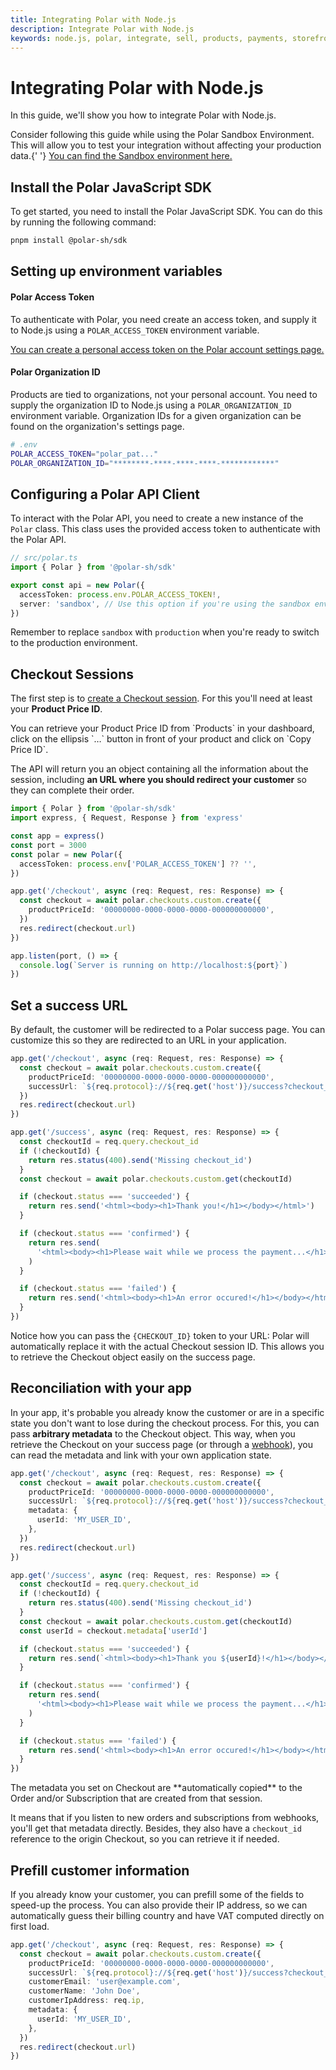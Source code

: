 ```yaml
---
title: Integrating Polar with Node.js
description: Integrate Polar with Node.js
keywords: node.js, polar, integrate, sell, products, payments, storefront, embedded checkout, api, example, tutorial, guide
---
```



# Integrating Polar with Node.js

In this guide, we'll show you how to integrate Polar with Node.js.

<Callout type="TIP">
  Consider following this guide while using the Polar Sandbox Environment. This
  will allow you to test your integration without affecting your production
  data.{' '}
  <a href="https://sandbox.polar.sh/start" target="_blank">
    You can find the Sandbox environment here.
  </a>
</Callout>

## Install the Polar JavaScript SDK

To get started, you need to install the Polar JavaScript SDK. You can do this by running the following command:

```bash
pnpm install @polar-sh/sdk
```

## Setting up environment variables

#### Polar Access Token

To authenticate with Polar, you need create an access token, and supply it to Node.js using a `POLAR_ACCESS_TOKEN` environment variable.

<a href="https://polar.sh/settings" target="_blank">
  You can create a personal access token on the Polar account settings page.
</a>

#### Polar Organization ID

Products are tied to organizations, not your personal account. You need to supply the organization ID to Node.js using a `POLAR_ORGANIZATION_ID` environment variable.
Organization IDs for a given organization can be found on the organization's settings page.

```bash
# .env
POLAR_ACCESS_TOKEN="polar_pat..."
POLAR_ORGANIZATION_ID="********-****-****-****-************"
```

## Configuring a Polar API Client

To interact with the Polar API, you need to create a new instance of the `Polar` class. This class uses the provided access token to authenticate with the Polar API.

```typescript
// src/polar.ts
import { Polar } from '@polar-sh/sdk'

export const api = new Polar({
  accessToken: process.env.POLAR_ACCESS_TOKEN!,
  server: 'sandbox', // Use this option if you're using the sandbox environment - else use 'production' or omit the parameter
})
```

Remember to replace `sandbox` with `production` when you're ready to switch to the production environment.

## Checkout Sessions

The first step is to [create a Checkout session](/docs/api#tag/checkouts/POST/v1/checkouts/custom/). For this you'll need at least your **Product Price ID**.

<Callout type="TIP">
  You can retrieve your Product Price ID from `Products` in your dashboard,
  click on the ellipsis `…` button in front of your product and click on `Copy
  Price ID`.
</Callout>

The API will return you an object containing all the information about the session, including **an URL where you should redirect your customer** so they can complete their order.

```ts
import { Polar } from '@polar-sh/sdk'
import express, { Request, Response } from 'express'

const app = express()
const port = 3000
const polar = new Polar({
  accessToken: process.env['POLAR_ACCESS_TOKEN'] ?? '',
})

app.get('/checkout', async (req: Request, res: Response) => {
  const checkout = await polar.checkouts.custom.create({
    productPriceId: '00000000-0000-0000-0000-000000000000',
  })
  res.redirect(checkout.url)
})

app.listen(port, () => {
  console.log(`Server is running on http://localhost:${port}`)
})
```

## Set a success URL

By default, the customer will be redirected to a Polar success page. You can customize this so they are redirected to an URL in your application.

```ts
app.get('/checkout', async (req: Request, res: Response) => {
  const checkout = await polar.checkouts.custom.create({
    productPriceId: '00000000-0000-0000-0000-000000000000',
    successUrl: `${req.protocol}://${req.get('host')}/success?checkout_id={CHECKOUT_ID}`,
  })
  res.redirect(checkout.url)
})

app.get('/success', async (req: Request, res: Response) => {
  const checkoutId = req.query.checkout_id
  if (!checkoutId) {
    return res.status(400).send('Missing checkout_id')
  }
  const checkout = await polar.checkouts.custom.get(checkoutId)

  if (checkout.status === 'succeeded') {
    return res.send('<html><body><h1>Thank you!</h1></body></html>')
  }

  if (checkout.status === 'confirmed') {
    return res.send(
      '<html><body><h1>Please wait while we process the payment...</h1></body></html>',
    )
  }

  if (checkout.status === 'failed') {
    return res.send('<html><body><h1>An error occured!</h1></body></html>')
  }
})
```

Notice how you can pass the `{CHECKOUT_ID}` token to your URL: Polar will automatically replace it with the actual Checkout session ID. This allows you to retrieve the Checkout object easily on the success page.

## Reconciliation with your app

In your app, it's probable you already know the customer or are in a specific
state you don't want to lose during the checkout process. For this, you can pass
**arbitrary metadata** to the Checkout object. This way, when you retrieve the Checkout on your success page (or through a [webhook](/docs/developers/webhooks)), you can read the metadata and link with your own application state.

```ts
app.get('/checkout', async (req: Request, res: Response) => {
  const checkout = await polar.checkouts.custom.create({
    productPriceId: '00000000-0000-0000-0000-000000000000',
    successUrl: `${req.protocol}://${req.get('host')}/success?checkout_id={CHECKOUT_ID}`,
    metadata: {
      userId: 'MY_USER_ID',
    },
  })
  res.redirect(checkout.url)
})

app.get('/success', async (req: Request, res: Response) => {
  const checkoutId = req.query.checkout_id
  if (!checkoutId) {
    return res.status(400).send('Missing checkout_id')
  }
  const checkout = await polar.checkouts.custom.get(checkoutId)
  const userId = checkout.metadata['userId']

  if (checkout.status === 'succeeded') {
    return res.send(`<html><body><h1>Thank you ${userId}!</h1></body></html>`)
  }

  if (checkout.status === 'confirmed') {
    return res.send(
      '<html><body><h1>Please wait while we process the payment...</h1></body></html>',
    )
  }

  if (checkout.status === 'failed') {
    return res.send('<html><body><h1>An error occured!</h1></body></html>')
  }
})
```

<Callout type="TIP">
  The metadata you set on Checkout are **automatically copied** to the Order and/or Subscription that are created from that session.

It means that if you listen to new orders and subscriptions from webhooks, you'll get that metadata directly. Besides, they also have a `checkout_id` reference to the origin Checkout, so you can retrieve it if needed.

</Callout>

## Prefill customer information

If you already know your customer, you can prefill some of the fields to speed-up the process. You can also provide their IP address, so we can automatically guess their billing country and have VAT computed directly on first load.

```ts
app.get('/checkout', async (req: Request, res: Response) => {
  const checkout = await polar.checkouts.custom.create({
    productPriceId: '00000000-0000-0000-0000-000000000000',
    successUrl: `${req.protocol}://${req.get('host')}/success?checkout_id={CHECKOUT_ID}`,
    customerEmail: 'user@example.com',
    customerName: 'John Doe',
    customerIpAddress: req.ip,
    metadata: {
      userId: 'MY_USER_ID',
    },
  })
  res.redirect(checkout.url)
})
```
